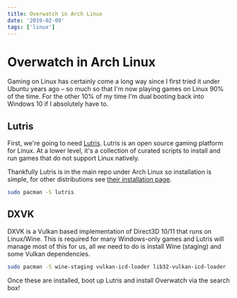 ```yaml
---
title: Overwatch in Arch Linux
date: '2019-02-09'
tags: ['linux']
---
```


# Overwatch in Arch Linux

Gaming on Linux has certainly come a long way since I first tried it under
Ubuntu years ago – so much so that I'm now playing games on Linux 90% of the
time. For the other 10% of my time I'm dual booting back into Windows 10 if I
absolutely have to.

## Lutris

First, we're going to need [Lutris](https://lutris.net). Lutris is an open
source gaming platform for Linux. At a lower level, it's a collection of curated
scripts to install and run games that do not support Linux natively.

Thankfully Lutris is in the main repo under Arch Linux so installation is
simple, for other distributions see [their installation page](https://lutris.net/downloads/).

```bash
sudo pacman -S lutris
```

## DXVK

DXVK is a Vulkan based implementation of Direct3D 10/11 that runs on Linux/Wine.
This is required for many Windows-only games and Lutris will manage most of this
for us, all _we_ need to do is install Wine (staging) and some Vulkan
dependencies.

```bash
sudo pacman -S wine-staging vulkan-icd-loader lib32-vulkan-icd-loader
```

Once these are installed, boot up Lutris and install Overwatch via the search
box!
